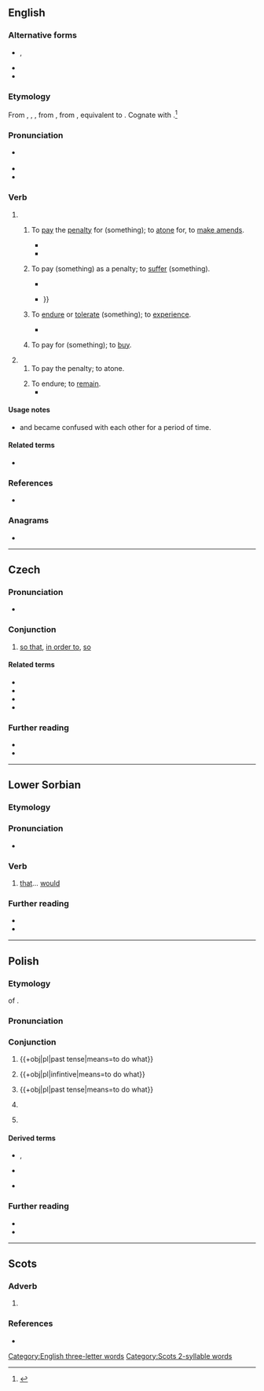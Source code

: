 {{also|Aby}}
==English==

===Alternative forms===
* {{l|en|abigg}}, {{l|en|abegge}} {{qualifier|obsolete}}
* {{l|en|abye}}
* {{l|en|abuy}}

===Etymology===
From {{inh|en|enm|abyen}}, {{m|enm|abien}}, {{m|enm|abiggen}}, from {{inh|en|ang|ābyċġan||to buy; pay for; buy off; requite; recompense; redeem; perform; execute}}, from {{inh|en|gem-pro|*uzbugjaną}}, equivalent to {{prefix|en|a|buy}}. Cognate with {{cog|got|𐌿𐍃𐌱𐌿𐌲𐌾𐌰𐌽|sc=Goth}}.<ref name=SOED>{{R:SOED5|page=11}}</ref>

===Pronunciation===
* {{a|RP|GA}} {{IPA|en|/əˈbaɪ/}}
* {{audio|en|LL-Q1860 (eng)-Vealhurl-aby.wav|Audio (Southern England)}}
* {{rhymes|en|aɪ|s=2}}

===Verb===
{{en-verb|abys|abying|abought}}

# {{lb|en|transitive}}
## {{lb|en|archaic}} To [[pay#Verb|pay]] the [[penalty]] for (something); to [[atone]] for, to [[make amends]]. {{defdate|from 12th c.}}
##: {{synonyms|en|make up}}
##* {{RQ:Langland Piers Plowman|passus=2|format=full|folio=x|passage=The Notaries and ye noye the people / Ye ſhall '''abye''' it both by god that made me made|translation=The notaries and you annoy the people / You shall '''pay the penalty for''' it both, by God that made me!|termlang=en|brackets=on}}
##* {{RQ:Shakespeare Midsummer|act=III|scene=ii|page=154|column=2|passage=Diſparage not the faith thou doſt not know, / Leſt to thy perill thou '''abide''' it deare.|brackets=on}}
## {{lb|en|archaic|figuratively}} To pay (something) as a penalty; to [[suffer]] (something). {{defdate|from 12th c.}}
##: {{synonyms|en|sustain}}
##* {{RQ:Spenser Faerie Queene|book=III|canto=IV|stanza=38|page=455|passage=Who dyes the vtmoſt dolor doth '''abye''', / But who that liues, is lefte to waile his loſſe: / So life is loſſe, and death felicity.}}
##* {{RQ:Morris Earthly Paradise|part=IV|page=339|passage=We doubt thee not; / Thy tale seems true, nor dost thou glorify / Thyself herein—certes thou wouldst '''abye''' / A heavy fate if thou shouldst lie herein— {{...}}}}
## {{lb|en|obsolete|except|Scotland}} To [[endure]] or [[tolerate]] (something); to [[experience]]. {{defdate|from 16th c.}}
##: {{synonyms|en|brook|go on|hold on|put up with|Thesaurus:persist|Thesaurus:tolerate}}
##* {{RQ:Stevenson Catriona|chapter=The Wood by Silvermills|page=131|passage=The muckle black deil was father to the Frasers, a'body kens that; and as for the Gregara, I never could '''abye''' the reek of them since I could stotter on two feet.}}
## {{lb|en|obsolete}} To pay for (something); to [[buy#Verb|buy]]. {{defdate|12th–16th c.}}
##: {{synonyms|en|procure|purchase|Thesaurus:buy}}
# {{lb|en|intransitive|obsolete}}
## To pay the penalty; to atone. {{defdate|12th–16th c.}}
##: {{synonyms|en|expiate|propitiate}}
## To endure; to [[remain#Verb|remain]]. {{defdate|14th–16th c.}}
##* {{RQ:Spenser Faerie Queene|book=III|canto=VII|stanza=3|pages=494–495|pageref=495|passage=So long as breath, and hable puiſſaunce / Did natiue corage vnto him ſupply, / His pace he freſhly forward did aduaunce, / And carried her beyond all ieopardy, / But nought that wanteth reſt, can long '''aby'''.}}

====Usage notes====
* {{m|en||Aby}} and {{m|en|abide}} became confused with each other for a period of time.

====Related terms====
* {{m|en|abide}}

===References===
<references/>
* {{R:DSL|pos=v}}

===Anagrams===
* {{anagrams|en|a=aby|Bay|YBA|bay}}

[[Category:English three-letter words]]

----

==Czech==

===Pronunciation===
* {{cs-IPA}}

===Conjunction===
{{head|cs|conjunction}}

# [[so that]], [[in order to]], [[so]]

====Related terms====
* {{l|cs|abych}}
* {{l|cs|abychom}}
* {{l|cs|abys}}
* {{l|cs|abyste}}

===Further reading===
* {{R:PSJC}}
* {{R:SSJC}}

----

==Lower Sorbian==

===Etymology===
{{univ|dsb|až|by|t1=that|t2=would}}

===Pronunciation===
* {{IPA|dsb|/ˈabɨ/}}

===Verb===
{{head|dsb|verb|defective||invariable|cat2=defective verbs}}

# [[that]]… [[would]]

===Further reading===
* {{R:dsb:Muka}}
* {{R:dsb:Starosta}}

----

==Polish==

===Etymology===
{{univerbation|pl}} of {{m|pl|[[a]] [[by]]}}.

===Pronunciation===
{{pl-p|a=Pl-aby.ogg}}

===Conjunction===
{{head|pl|conjunction}}

# {{l|en|[[to]], [[in order to]], [[so that]]}} {{gl|connects sentences either to express the goal of a speaker, when the speaker wishes to communicate a command or wish}} {{+obj|pl|past tense|means=to do what}}
#: {{syn|pl|by|żeby|ażeby}}
#: {{uxi|pl|Mówię po to, '''aby''' nie było cicho.|I am speaking '''so that''' it isn't quiet.}}
#: {{uxi|pl|Chcę, '''abyś''' jutro przyszedł.|I want you '''to''' come tomorrow.}}
# {{l|en|to}} {{gl|used to connect a sequence of actions}} {{+obj|pl|infintive|means=to do what}}
#: {{syn|pl|by|żeby|ażeby}}
#: {{uxi|pl|Usiadł, '''aby''' znowu wstać.|He sat down '''to''' get right back up again.}}
# {{l|en|so long as}} {{gl|used to express a wish for anything}} {{+obj|pl|past tense|means=to do what}}
#: {{uxi|pl|Zrób to byle jak, '''aby''' szybciej|Do it any which way, '''as long as''' it's faster.}}
# {{lb|pl|colloquial}} {{non-gloss definition|introduces doubt from the speaker}}
#: {{uxi|pl|'''Aby''' tam będzie?|'''Do you really think''' he'll be there?}}
# {{l|en|[[just]] [[to]], [[for the sake of]]}}
#: {{uxi|pl|Czytał '''aby''' czytał|He read '''just to''' read}}

====Derived terms====
* {{q|adverbs}} {{l|pl|aby-aby}}, {{l|pl|aby zbyć}}
* {{q|preposition}} {{l|pl|aby do}}
* {{q|phrase}} {{l|pl|aby do wiosny}}

===Further reading===
* {{R:pl:WSJP}}
* {{R:pl:PWN}}

----

==Scots==

===Adverb===
{{sco-adv|-}}

# {{alt form|sco|abye|from=Doric Scots|t=ago, past}}

===References===
* {{R:ScotsOnline}}

[[Category:Scots 2-syllable words]]